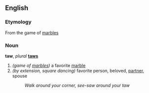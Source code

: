 ==English==
===Etymology===
From the game of [[marbles]]

===Noun===
'''taw''', ''plural'' '''[[taws]]'''

# ''(game of [[marbles]])'' a favorite [[marble]]
# ''(by extension, square dancing)'' favorite person, beloved, [[partner]], spouse
#: ''Walk around your corner, see-saw around your taw''